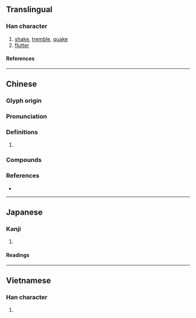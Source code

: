 {{also|擞}}
{{character info/new}}
==Translingual==

===Han character===
{{Han char|rn=64|rad=手|as=15|sn=18|four=58040|canj=QLVK|ids=⿰扌數}}

# [[shake]], [[tremble]], [[quake]]
# [[flutter]]

====References====
{{Han ref|kx=0461.200|dkj=12912|dj=0810.270|hdz=31980.060|uh=64FB}}

----

==Chinese==
{{zh-forms|s=擞}}

===Glyph origin===
{{Han etym}}

===Pronunciation===
{{zh-pron
|m=sǒu,sòu
|c=sau3,sau2
|c-t=lheu2
|mc=y
|oc=y
|cat=
}}
{{zh-attn-split}}

===Definitions===
{{zh-hanzi}}

# {{rfdef|zh}}

===Compounds===
{{zh-der|擻抖抖|抖擻|抖擻精神|擻火|精神抖擻}}

===References===
* {{R:yue:mfccd}}

----

==Japanese==

===Kanji===
{{ja-kanji|grade=|rs=手15}}

# {{defn|lang=ja|sort=手15}}

====Readings====
{{ja-readings
|on=そう, す
|kun=あげる, すてる
}}

----

==Vietnamese==

===Han character===
{{vi-readings|rs=手15|reading=[[sú]], [[tẩu]], [[xỏ]], [[xổ]], [[số]]}}

# {{defn|lang=vi|sort=手15}}